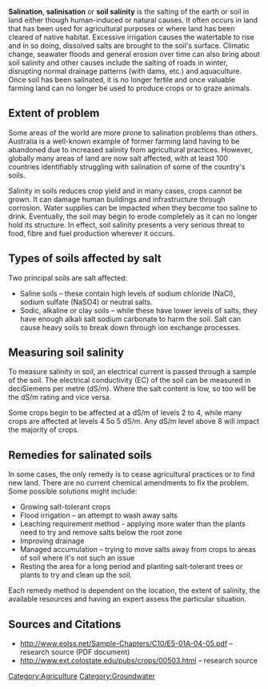 '''Salination''', '''salinisation''' or '''soil salinity''' is the salting of the earth or soil in land either though human-induced or natural causes. It often occurs in land that has been used for agricultural purposes or where land has been cleared of native habitat. Excessive irrigation causes the watertable to rise and in so doing, dissolved salts are brought to the soil's surface. Climatic change, seawater floods and general erosion over time can also bring about soil salinity and other causes include the salting of roads in winter, disrupting normal drainage patterns (with dams, etc.) and aquaculture. Once soil has been salinated, it is no longer fertile and once valuable farming land can no longer be used to produce crops or to graze animals.

== Extent of problem ==

Some areas of the world are more prone to salination problems than others. Australia is a well-known example of former farming land having to be abandoned due to increased salinity from agricultural practices. However, globally many areas of land are now salt affected, with at least 100 countries identifiably struggling with salination of some of the country's soils.

Salinity in soils reduces crop yield and in many cases, crops cannot be grown. It can damage human buildings and infrastructure through corrosion. Water supplies can be impacted when they become too saline to drink. Eventually, the soil may begin to erode completely as it can no longer hold its structure. In effect, soil salinity presents a very serious threat to food, fibre and fuel production wherever it occurs.

== Types of soils affected by salt ==
Two principal soils are salt affected:
* Saline soils – these contain high levels of sodium chloride (NaCl), sodium sulfate (NaSO4) or neutral salts.
* Sodic, alkaline or clay soils – while these have lower levels of salts, they have enough alkali salt sodium carbonate to harm the soil. Salt can cause heavy soils to break down through ion exchange processes. 

== Measuring soil salinity ==

To measure salinity in soil, an electrical current is passed through a sample of the soil. The electrical conductivity (EC) of the soil can be measured in deciSiemens per metre (dS/m). Where the salt content is low, so too will be the dS/m rating and vice versa.

Some crops begin to be affected at a dS/m of levels 2 to 4, while many crops are affected at levels 4 5o 5 dS/m. Any dS/m level above 8 will impact the majority of crops.

== Remedies for salinated soils ==
In some cases, the only remedy is to cease agricultural practices or to find new land. There are no current chemical amendments to fix the problem. Some possible solutions might include:
* Growing salt-tolerant crops
* Flood irrigation – an attempt to wash away salts
* Leaching requirement method - applying more water than the plants need to try and remove salts below the root zone
* Improving drainage
* Managed accumulation – trying to move salts away from crops to areas of soil where it's not such an issue
* Resting the area for a long period and planting salt-tolerant trees or plants to try and clean up the soil.

Each remedy method is dependent on the location, the extent of salinity, the available resources and having an expert assess the particular situation.


== Sources and Citations ==
* http://www.eolss.net/Sample-Chapters/C10/E5-01A-04-05.pdf – research source (PDF document)
* http://www.ext.colostate.edu/pubs/crops/00503.html – research source

[[Category:Agriculture]]
[[Category:Groundwater]]
